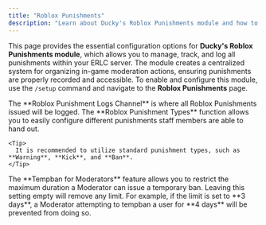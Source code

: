 ```yaml
---
title: "Roblox Punishments"
description: "Learn about Ducky's Roblox Punishments module and how to configure it."
---
```


This page provides the essential configuration options for **Ducky's Roblox Punishments module**, which allows you to manage, track, and log all punishments within your ERLC server. The module creates a centralized system for organizing in-game moderation actions, ensuring punishments are properly recorded and accessible. To enable and configure this module, use the `/setup` command and navigate to the **Roblox Punishments** page.

<Steps>
  <Step title="Roblox Punishment Logs Channel:" titleSize="h2">
    The **Roblox Punishment Logs Channel** is where all Roblox Punishments issued will be logged.
  </Step>
  <Step title="Roblox Punishment Types" titleSize="h2">
    The **Roblox Punishment Types** function allows you to easily configure different punishments staff members are able to hand out.

    <Tip>
      It is recommended to utilize standard punishment types, such as **Warning**, **Kick**, and **Ban**.
    </Tip>
  </Step>
  <Step title="Tempban for Moderators" titleSize="h2">
    The **Tempban for Moderators** feature allows you to restrict the maximum duration a Moderator can issue a temporary ban. Leaving this setting empty will remove any limit. For example, if the limit is set to **3 days**, a Moderator attempting to tempban a user for **4 days** will be prevented from doing so.
  </Step>
</Steps>